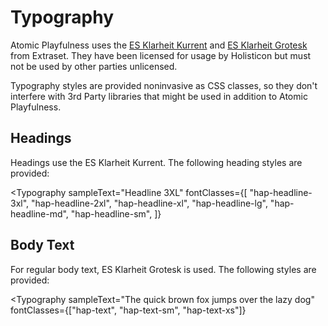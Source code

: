 
<Meta title="Foundation/Typography" />

# Typography

Atomic Playfulness uses the
[ES Klarheit Kurrent](https://extraset.ch/typefaces/klarheit-kurrent/) and
[ES Klarheit Grotesk](https://extraset.ch/typefaces/klarheit-grotesk/) from
Extraset. They have been licensed for usage by Holisticon but must not be used
by other parties unlicensed.

Typography styles are provided noninvasive as CSS classes, so they don't
interfere with 3rd Party libraries that might be used in addition to Atomic
Playfulness.

## Headings

Headings use the ES Klarheit Kurrent. The following heading styles are provided:

<Typography
  sampleText="Headline 3XL"
  fontClasses={[
    "hap-headline-3xl",
    "hap-headline-2xl",
    "hap-headline-xl",
    "hap-headline-lg",
    "hap-headline-md",
    "hap-headline-sm",
  ]}
></Typography>

## Body Text

For regular body text, ES Klarheit Grotesk is used. The following styles are
provided:

<Typography
  sampleText="The quick brown fox jumps over the lazy dog"
  fontClasses={["hap-text", "hap-text-sm", "hap-text-xs"]}
></Typography>
